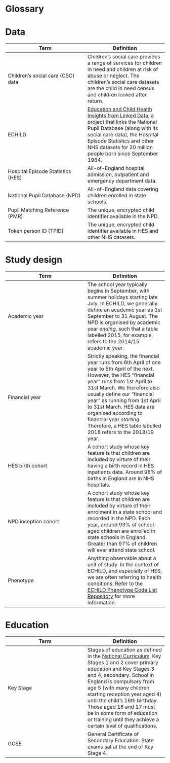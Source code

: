 # Glossary {.unnumbered}

# Data
Term | Definition
--- | ---
Children's social care (CSC) data | Children's social care provides a range of services for children in need and children at risk of abuse or neglect. The children's social care datasets are the child in need census and children looked after return.
ECHILD | [Education and Child Health Insights from Linked Data](https://www.echild.ac.uk){target="_blank"}, a project that links the National Pupil Database (along with its social care data), the Hospital Episode Statistics and other NHS datasets for 20 million people born since September 1984.
Hospital Episode Statistics (HES) | All-of-England hospital admission, outpatient and emergency department data.
National Pupil Database (NPD) | All-of-England data covering children enrolled in state schools.
Pupil Matching Reference (PMR) | The unique, encrypted child identifier available in the NPD.
Token person ID (TPID) | The unique, encrypted child identifier available in HES and other NHS datasets.

# Study design
Term | Definition
--- | ---
Academic year | The school year typically begins in September, with summer holidays starting late July. In ECHILD, we generally define an academic year as 1st September to 31 August. The NPD is organised by academic year *ending*, such that a table labelled 2015, for example, refers to the 2014/15 academic year.
Financial year | Strictly speaking, the financial year runs from 6th April of one year to 5th April of the next. However, the HES "financial year" runs from 1st April to 31st March. We therefore also usually define our "financial year" as running from 1st April to 31st March. HES data are organised according to financial year *starting*. Therefore, a HES table labelled 2018 refers to the 2018/19 year.
HES birth cohort | A cohort study whose key feature is that children are included by virture of their having a birth record in HES inpatients data. Around 98% of births in England are in NHS hospitals.
NPD inception cohort | A cohort study whose key feature is that children are included by virture of their enrolment in a state school and recorded in the NPD. Each year, around 93% of school-aged children are enrolled in state schools in England. Greater than 97% of children will ever attend state school.
Phenotype | Anything observable about a unit of study. In the context of ECHILD, and especially of HES, we are often referring to health conditions. Refer to the [ECHILD Phenotype Code List Repository](https://code.echild.ac.uk){target="_blank"} for more information.

# Education
Term | Definition
--- | ---
Key Stage | Stages of education as defined in the [National Curriculum](https://www.gov.uk/national-curriculum){target="_blank"}. Key Stages 1 and 2 cover primary education and Key Stages 3 and 4, secondary. School in England is compulsory from age 5 (with many children starting reception year aged 4) until the child's 16th birthday. Those aged 16 and 17 must be in some form of education or training until they achieve a certain level of qualifications.
GCSE | General Certificate of Secondary Education. State exams sat at the end of Key Stage 4.

